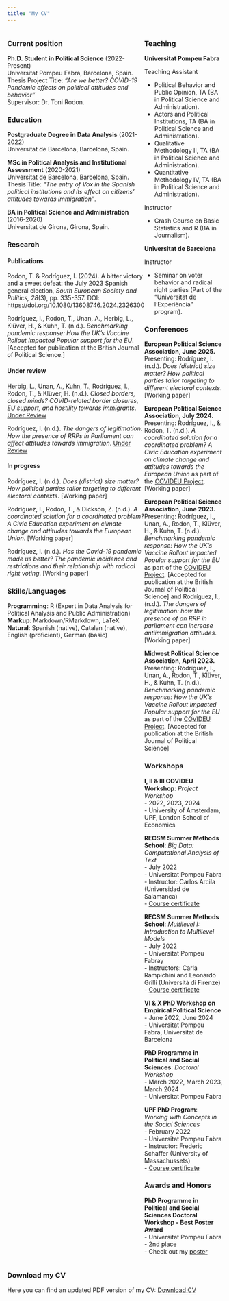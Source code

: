 ```yaml
---
title: "My CV"
---
```


::: {style="display: flex;"}
<div>

### Current position

**Ph.D. Student in Political Science** (2022-Present) <br> Universitat Pompeu Fabra, Barcelona, Spain. <br> Thesis Project Title: *"Are we better? COVID-19 Pandemic effects on political attitudes and behavior"* <br> Supervisor: Dr. Toni Rodon.

### Education

**Postgraduate Degree in Data Analysis** (2021-2022) <br> Universitat de Barcelona, Barcelona, Spain.

**MSc in Political Analysis and Institutional Assessment** (2020-2021) <br> Universitat de Barcelona, Barcelona, Spain. <br> Thesis Title: *"The entry of Vox in the Spanish political institutions and its effect on citizens' attitudes towards immigration"*.

**BA in Political Science and Administration** (2016-2020) <br> Universitat de Girona, Girona, Spain.

### Research

#### Publications

Rodon, T. & Rodríguez, I. (2024). A bitter victory and a sweet defeat: the July 2023 Spanish general election, *South European Society and Politics, 28*(3), pp. 335-357. DOI: https://doi.org/10.1080/13608746.2024.2326300

Rodríguez, I., Rodon, T., Unan, A., Herbig, L., Klüver, H., & Kuhn, T. (n.d.). *Benchmarking pandemic response: How the UK's Vaccine Rollout Impacted Popular support for the EU*. [Accepted for publication at the British Journal of Political Science.]


#### Under review

Herbig, L., Unan, A., Kuhn, T., Rodríguez, I., Rodon, T., & Klüver, H. (n.d.). *Closed borders, closed minds? COVID-related border closures, EU support, and hostility towards immigrants*. [Under Review]

Rodríguez, I. (n.d.). *The dangers of legitimation: How the presence of RRPs in Parliament can affect attitudes towards immigration*. [Under Review]

#### In progress

Rodríguez, I. (n.d.). *Does (district) size matter? How political parties tailor targeting to different electoral contexts*. [Working paper]

Rodríguez, I., Rodon, T., & Dickson, Z. (n.d.). *A coordinated solution for a coordinated problem? A Civic Education experiment on climate change and attitudes towards the European Union*. [Working paper]

Rodríguez, I. (n.d.). *Has the Covid-19 pandemic made us better? The pandemic incidence and restrictions and their relationship with radical right voting*. [Working paper]

### Skills/Languages

**Programming**: R (Expert in Data Analysis for Political Analysis and Public Administration) <br> **Markup**: Markdown/RMarkdown, LaTeX <br> **Natural**: Spanish (native), Catalan (native), English (proficient), German (basic)

</div>

<div>

### Teaching

**Universitat Pompeu Fabra** <br>

Teaching Assistant <br>

- Political Behavior and Public Opinion, TA (BA in Political Science and Administration). <br>
- Actors and Political Institutions, TA (BA in Political Science and Administration).
- Qualitative Methodology II, TA (BA in Political Science and Administration). <br>
- Quantitative Methodology IV, TA (BA in Political Science and Administration).


Instructor <br>

- Crash Course on Basic Statistics and R (BA in Journalism). <br>

**Universitat de Barcelona** <br>

Instructor <br>

- Seminar on voter behavior and radical right parties (Part of the "Universitat de l'Experiència" program).

### Conferences

**European Political Science Association, June 2025.** <br> Presenting: Rodríguez, I. (n.d.). *Does (district) size matter? How political parties tailor targeting to different electoral contexts*. [Working paper]

**European Political Science Association, July 2024.** <br> Presenting: Rodríguez, I., & Rodon, T. (n.d.). *A coordinated solution for a coordinated problem? A Civic Education experiment on climate change and attitudes towards the European Union* as part of the [COVIDEU Project](https://www.covideu.info). [Working paper]

**European Political Science Association, June 2023.** <br> Presenting: Rodríguez, I., Unan, A., Rodon, T., Klüver, H., & Kuhn, T. (n.d.). *Benchmarking pandemic response: How the UK's Vaccine Rollout Impacted Popular support for the EU* as part of the [COVIDEU Project](https://www.covideu.info). [Accepted for publication at the British Journal of Political Science] and Rodríguez, I., (n.d.). *The dangers of legitimation: how the presence of an RRP in parliament can increase antiimmigration attitudes*. [Working paper]

**Midwest Political Science Association, April 2023.** <br> Presenting: Rodríguez, I., Unan, A., Rodon, T., Klüver, H., & Kuhn, T. (n.d.). *Benchmarking pandemic response: How the UK's Vaccine Rollout Impacted Popular support for the EU* as part of the [COVIDEU Project](https://www.covideu.info). [Accepted for publication at the British Journal of Political Science]


### Workshops


**I, II & III COVIDEU Workshop**: *Project Workshop* <br> - 2022, 2023, 2024 <br> - University of Amsterdam, UPF, London School of Economics

**RECSM Summer Methods School**: *Big Data: Computational Analysis of Text* <br> - July 2022 <br> -  Universitat Pompeu Fabra <br> - Instructor: Carlos Arcila (Universidad de Salamanca) <br> - <a href="BigData_Certificate.pdf#" class="download" title="Course certificate">Course certificate</a>

**RECSM Summer Methods School**: *Multilevel I: Introduction to Multilevel Models* <br> - July 2022 <br> - Universitat Pompeu Fabray <br> - Instructors: Carla Rampichini and Leonardo Grilli (Università di Firenze) <br> - <a href="MultilevelI_Certificate.pdf#" class="download" title="Course certificate">Course certificate</a>

**VI & X PhD Workshop on Empirical Political Science** <br> - June 2022, June 2024 <br> - Universitat Pompeu Fabra, Universitat de Barcelona <br>

**PhD Programme in Political and Social Sciences**: *Doctoral Workshop* <br> - March 2022, March 2023, March 2024 <br> - Universitat Pompeu Fabra

**UPF PhD Program**: *Working with Concepts in the Social Sciences* <br> - February 2022 <br> - Universitat Pompeu Fabra <br> - Instructor: Frederic Schaffer (University of Massachussets) <br> - <a href="Concepts_Certificate.pdf#" class="download" title="Course certificate">Course certificate</a>

### Awards and Honors

**PhD Programme in Political and Social Sciences Doctoral Workshop - Best Poster Award** <br> - Universitat Pompeu Fabra <br> - 2nd place <br> - Check out my <a href="IreneRodriguez_Poster_PhDWorkshop.pdf#" class="download" title="poster">poster</a>

</div>
:::

### Download my CV

Here you can find an updated PDF version of my CV: <a href="Irene_Rodriguez_CV.pdf#" class="download" title="Download CV as PDF">Download CV</a>
